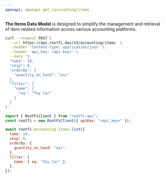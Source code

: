 ```yaml
---
openapi: openapi get /accounting/items
---
```


**The Items Data Model** is designed to simplify the management and retrieval of item-related information across various accounting platforms.

<RequestExample>

```bash cURL
curl --request POST \
  --url https://api.rootfi.dev/v3/accounting/items  \
  --header 'Content-Type: application/json' \
  --header 'api_key: <api-key>' \
  --data '{
  "take": 10,
  "skip": 0,
  "orderBy": {
    "quantity_on_hand": "asc"
  },
  "filter": {
    "name": {
      "eq": "Toy Car"
    }
  }
}'
```

```javascript NodeJS
import { RootFiClient } from "rootfi-api";
const rootfi = new RootFiClient({ apiKey: "<api_key>" });

await rootfi.accounting.items.list({
  take: 10,
  skip: 0,
  orderBy: {
    quantity_on_hand: "asc",
  },
  filter: {
    name: { eq: "Toy Car" },
  },
});
```

</RequestExample>
